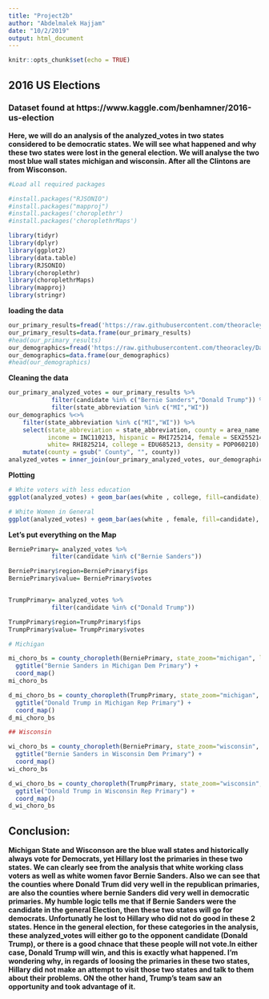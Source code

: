 ```yaml
---
title: "Project2b"
author: "Abdelmalek Hajjam"
date: "10/2/2019"
output: html_document
---
```


```r
knitr::opts_chunk$set(echo = TRUE)
```

## 2016 US Elections
### Dataset found at https://www.kaggle.com/benhamner/2016-us-election


**Here, we will do an analysis of the analyzed_votes in two states considered to be democratic states. We will see what happened and why these two states were lost in the general election. We will analyse the two most blue wall states michigan and wisconsin. After all the Clintons are from Wisconson.**


```r
#Load all required packages

#install.packages("RJSONIO")
#install.packages("mapproj")
#install.packages('choroplethr')
#install.packages('choroplethrMaps')

library(tidyr)
library(dplyr)    
library(ggplot2) 
library(data.table)
library(RJSONIO)
library(choroplethr)
library(choroplethrMaps)
library(mapproj)
library(stringr)

```

**loading the data**
```r
our_primary_results=fread('https://raw.githubusercontent.com/theoracley/Data607/master/Project2/primary_results.csv')
our_primary_results=data.frame(our_primary_results)
#head(our_primary_results)
our_demographics=fread('https://raw.githubusercontent.com/theoracley/Data607/master/Project2/county_facts.csv')
our_demographics=data.frame(our_demographics)
#head(our_demographics)
```

**Cleaning the data**
```r
our_primary_analyzed_votes = our_primary_results %>%  
            filter(candidate %in% c("Bernie Sanders","Donald Trump")) %>%
            filter(state_abbreviation %in% c("MI","WI")) 
our_demographics %<>%
    filter(state_abbreviation %in% c("MI","WI")) %>% 
    select(state_abbreviation = state_abbreviation, county = area_name, 
           income = INC110213, hispanic = RHI725214, female = SEX255214,
           white= RHI825214, college = EDU685213, density = POP060210) %>% 
    mutate(county = gsub(" County", "", county))
analyzed_votes = inner_join(our_primary_analyzed_votes, our_demographics, by = c("state_abbreviation","county"))

```

**Plotting**
```r

# White voters with less education
ggplot(analyzed_votes) + geom_bar(aes(white , college, fill=candidate), stat="summary", fun.y="mean") + labs(x="White", y="Education", title="White Non-College Voters") + theme(axis.text.x=element_blank())

# White Women in General
ggplot(analyzed_votes) + geom_bar(aes(white , female, fill=candidate), stat="summary", fun.y="mean") + labs(x="White", y="Women", title="White Women Voters") + theme(axis.text.x=element_blank())

```

**Let's put everything on the Map**
```r

BerniePrimary= analyzed_votes %>%  
            filter(candidate %in% c("Bernie Sanders"))

BerniePrimary$region=BerniePrimary$fips
BerniePrimary$value= BerniePrimary$votes


TrumpPrimary= analyzed_votes %>%  
            filter(candidate %in% c("Donald Trump"))

TrumpPrimary$region=TrumpPrimary$fips
TrumpPrimary$value= TrumpPrimary$votes

# Michigan

mi_choro_bs = county_choropleth(BerniePrimary, state_zoom="michigan", legend = "Raw Votes", num_colors=3) + 
  ggtitle("Bernie Sanders in Michigan Dem Primary") +
  coord_map()  
mi_choro_bs

d_mi_choro_bs = county_choropleth(TrumpPrimary, state_zoom="michigan", legend = "Raw Votes", num_colors=7) + 
  ggtitle("Donald Trump in Michigan Rep Primary") +
  coord_map()  
d_mi_choro_bs

## Wisconsin

wi_choro_bs = county_choropleth(BerniePrimary, state_zoom="wisconsin", legend = "Raw Votes", num_colors=3) + 
  ggtitle("Bernie Sanders in Wisconsin Dem Primary") +
  coord_map()  
wi_choro_bs

d_wi_choro_bs = county_choropleth(TrumpPrimary, state_zoom="wisconsin", legend = "Raw Votes", num_colors=7) + 
  ggtitle("Donald Trump in Wisconsin Rep Primary") +
  coord_map()  
d_wi_choro_bs


```

## Conclusion:

**Michigan State and Wisconson are the blue wall states and historically always vote for Democrats, yet Hillary lost the primaries in these two states. We can clearly see from the analysis that white working class voters as well as white women favor Bernie Sanders. Also we can see that the counties where Donald Trum did very well in the republican primaries, are also the counties where bernie Sanders did very well in democratic primaries. My humble logic tells me that if Bernie Sanders were the candidate in the general Election, then these two states will go for democrats. Unfortunatly he lost to Hillary who did not do good in these 2 states. Hence in the general election, for these categories in the analysis, these analyzed_votes will either go to the opponent candidate (Donald Trump), or there is a good chnace that these people will not vote.In either case, Donald Trump will win, and this is exactly what happened. I'm wondering why, in regards of loosing the primaries in these two states, Hillary did not make an attempt to visit those two states and talk to them about their problems. ON the other hand, Trump's team saw an opportunity and took advantage of it.**

